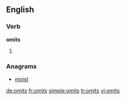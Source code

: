 ==English==

===Verb===
'''omits'''

# {{third-person singular of|[[omit]]}}

===Anagrams===
* [[moist#English|moist]]

[[de:omits]]
[[fr:omits]]
[[simple:omits]]
[[tr:omits]]
[[vi:omits]]